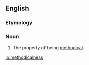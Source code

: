 ==English==

===Etymology===
{{suffix|methodical|ness|lang=en}}

===Noun===
{{en-noun|-}}

# The property of being [[methodical]].

[[io:methodicalness]]